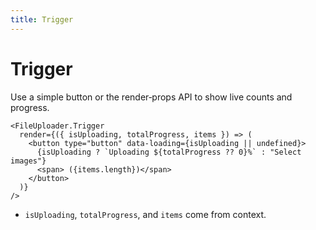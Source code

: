 ```yaml
---
title: Trigger
---
```


# Trigger

Use a simple button or the render‑props API to show live counts and progress.

```tsx
<FileUploader.Trigger
  render={({ isUploading, totalProgress, items }) => (
    <button type="button" data-loading={isUploading || undefined}>
      {isUploading ? `Uploading ${totalProgress ?? 0}%` : "Select images"}
      <span> ({items.length})</span>
    </button>
  )}
/>
```

- `isUploading`, `totalProgress`, and `items` come from context.

